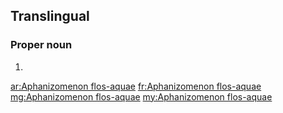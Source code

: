 ==Translingual==
{{rfi}}
{{wikipedia}}
{{wikispecies|Anabaenoideae}}

===Proper noun===
{{head|mul|proper noun|head=''[[Aphanizomenon]] [[flos]]-[[aquae]]''}}

# {{taxon|species|genus|Aphanizomenon|a kind of toxic fresh water [[cyanobacteria]] that can cause massive [[bloom]]s in lakes}}

[[ar:Aphanizomenon flos-aquae]]
[[fr:Aphanizomenon flos-aquae]]
[[mg:Aphanizomenon flos-aquae]]
[[my:Aphanizomenon flos-aquae]]